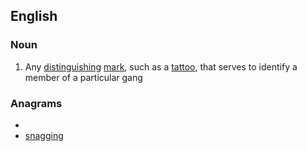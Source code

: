==English==
{{wikipedia}}
===Noun===
{{en-noun|sg=[[gang]] [[sign]]}}

# Any [[distinguishing]] [[mark]], such as a [[tattoo]], that serves to identify a member of a particular gang

===Anagrams===
* {{alphagram|aggginns}}
* [[snagging#English|snagging]]